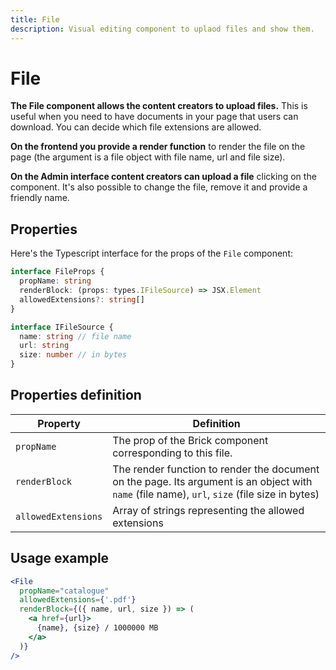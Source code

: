 ```yaml
---
title: File
description: Visual editing component to uplaod files and show them.
---
```


# File

**The File component allows the content creators to upload files.** This is useful when you need to have documents in your page that users can download. You can decide which file extensions are allowed.

**On the frontend you provide a render function** to render the file on the page (the argument is a file object with file name, url and file size).

**On the Admin interface content creators can upload a file** clicking on the component. It's also possible to change the file, remove it and provide a friendly name.

## Properties

Here's the Typescript interface for the props of the `File` component:

```ts
interface FileProps {
  propName: string
  renderBlock: (props: types.IFileSource) => JSX.Element
  allowedExtensions?: string[]
}

interface IFileSource {
  name: string // file name
  url: string
  size: number // in bytes
}
```

## Properties definition

| Property            | Definition                                                                                                                                    |
| ------------------- | --------------------------------------------------------------------------------------------------------------------------------------------- |
| `propName`          | The prop of the Brick component corresponding to this file.                                                                                   |
| `renderBlock`       | The render function to render the document on the page. Its argument is an object with `name` (file name), `url`, `size` (file size in bytes) |
| `allowedExtensions` | Array of strings representing the allowed extensions                                                                                          |

## Usage example

```jsx
<File
  propName="catalogue"
  allowedExtensions={'.pdf'}
  renderBlock={({ name, url, size }) => (
    <a href={url}>
      {name}, {size} / 1000000 MB
    </a>
  )}
/>
```
